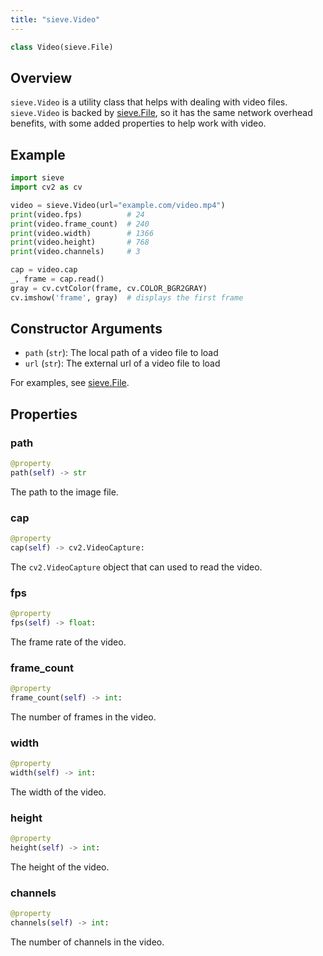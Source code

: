 ```yaml
---
title: "sieve.Video"
---
```


```python
class Video(sieve.File)
```


## Overview

`sieve.Video` is a utility class that helps with dealing with video files. `sieve.Video` is backed by [sieve.File](/reference-v2/sdk/types/file), so it has the same network overhead benefits, with some added properties to help work with video.

## Example

```python
import sieve
import cv2 as cv

video = sieve.Video(url="example.com/video.mp4")
print(video.fps)          # 24
print(video.frame_count)  # 240
print(video.width)        # 1366
print(video.height)       # 768
print(video.channels)     # 3

cap = video.cap
_, frame = cap.read()
gray = cv.cvtColor(frame, cv.COLOR_BGR2GRAY)
cv.imshow('frame', gray)  # displays the first frame
```

## Constructor Arguments
- `path` (`str`): The local path of a video file to load
- `url` (`str`): The external url of a video file to load


For examples, see [sieve.File](/reference-v2/sdk/types/file).

## Properties

### path
```python
@property
path(self) -> str
```

The path to the image file.
### cap
```python
@property
cap(self) -> cv2.VideoCapture:
```

The `cv2.VideoCapture` object that can used to read the video.

### fps
```python
@property
fps(self) -> float:
```

The frame rate of the video.

### frame_count
```python
@property
frame_count(self) -> int:
```

The number of frames in the video.

### width
```python
@property
width(self) -> int:
```

The width of the video.

### height
```python
@property
height(self) -> int:
```

The height of the video.

### channels
```python
@property
channels(self) -> int:
```

The number of channels in the video.

